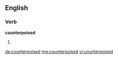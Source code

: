 ==English==

===Verb===
'''counterpoised'''

# {{past of|[[counterpoise]]}}

[[de:counterpoised]]
[[mg:counterpoised]]
[[vi:counterpoised]]